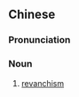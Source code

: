 {{also|复仇主义}}
==Chinese==
{{zh-forms|s=复仇主义|type=22}}

===Pronunciation===
{{zh-pron
|m=fùchóuzhǔyì
|c=fuk6 sau4 zyu2 ji6
|cat=n
}}

===Noun===
{{zh-noun}}

# [[revanchism]]